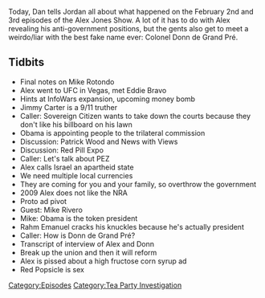 {{DEFAULTSORT:
    #_EPISODE_0166:February 2-3, 2009
}}{{Episode
    | title             = February 2-3, 2009
    | caption           = Listen to this episode on [https://knowledgefight.libsyn.com/knowledge-fight-feb-2-3-2009 Libsyn] [https://open.spotify.com/episode/5GrOGPtPxaEz0G6pMMoxx7 Spotify], Read the [[Transcript/166: February 2-3, 2009|Unofficial Transcript]]
    | episodeNumber     = 166
    | length            = 01:52:54
    | airDate           = June 4, 2018
    | coverageStartDate = February 2, 2009
    | coverageEndDate   = February 3, 2009
    | episodeType       = [[:Category:Tea Party Investigation|Tea Party Investigation]]
    | appearance        = [[Eddie Bravo]], [[Patrick Wood]], [[Mike Rivero]], [[Donn de Grand Pré]]
    | oocDrop           = I'm just average intelligence; I have brain damage; I have a chemical lobotomy
    | previousEpisode   = [[165: Rotondo, Round 2]]
    | nextEpisode       = [[167: February 4-5, 2009]]
}}

{{Stub}}

Today, Dan tells Jordan all about what happened on the February 2nd and 3rd episodes of the Alex Jones Show. A lot of it has to do with Alex revealing his anti-government positions, but the gents also get to meet a weirdo/liar with the best fake name ever: Colonel Donn de Grand Pré.

==Tidbits==

*Final notes on Mike Rotondo
*Alex went to UFC in Vegas, met Eddie Bravo
*Hints at InfoWars expansion, upcoming money bomb
*Jimmy Carter is a 9/11 truther
*Caller: Sovereign Citizen wants to take down the courts because they don't like his billboard on his lawn
*Obama is appointing people to the trilateral commission
*Discussion: Patrick Wood and News with Views
*Discussion: Red Pill Expo
*Caller: Let's talk about PEZ
*Alex calls Israel an apartheid state
*We need multiple local currencies
*They are coming for you and your family, so overthrow the government
*2009 Alex does not like the NRA
*Proto ad pivot
*Guest: Mike Rivero
*Mike: Obama is the token president
*Rahm Emanuel cracks his knuckles because he's actually president
*Caller: How is Donn de Grand Pré?
*Transcript of interview of Alex and Donn
*Break up the union and then it will reform
*Alex is pissed about a high fructose corn syrup ad
*Red Popsicle is sex

[[Category:Episodes]]
[[Category:Tea Party Investigation]]
